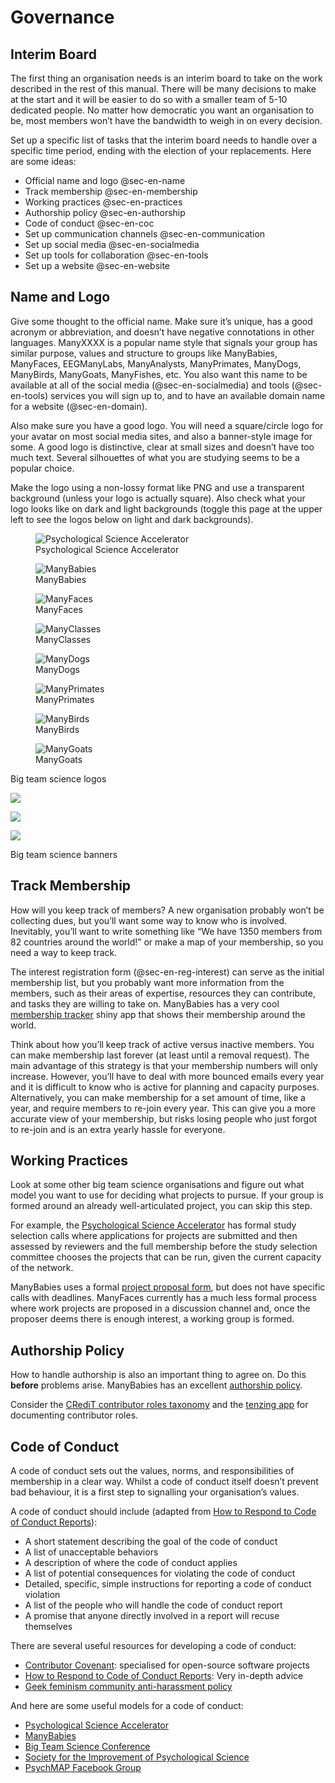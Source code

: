 # Governance

## Interim Board

The first thing an organisation needs is an interim board to take on the work described in the rest of this manual. There will be many decisions to make at the start and it will be easier to do so with a smaller team of 5-10 dedicated people. No matter how democratic you want an organisation to be, most members won't have the bandwidth to weigh in on every decision. 

Set up a specific list of tasks that the interim board needs to handle over a specific time period, ending with the election of your replacements. Here are some ideas:

* Official name and logo @sec-en-name
* Track membership @sec-en-membership
* Working practices @sec-en-practices
* Authorship policy @sec-en-authorship
* Code of conduct @sec-en-coc
* Set up communication channels @sec-en-communication
* Set up social media @sec-en-socialmedia
* Set up tools for collaboration @sec-en-tools
* Set up a website @sec-en-website

## Name and Logo {#sec-en-name}

Give some thought to the official name. Make sure it's unique, has a good acronym or abbreviation, and doesn't have negative connotations in other languages. ManyXXXX is a popular name style that signals your group has similar purpose, values and structure to groups like ManyBabies, ManyFaces, EEGManyLabs, ManyAnalysts, ManyPrimates, ManyDogs, ManyBirds, ManyGoats, ManyFishes, etc. You also want this name to be available at all of the social media (@sec-en-socialmedia) and tools (@sec-en-tools) services you will sign up to, and to have an available domain name for a website (@sec-en-domain).

Also make sure you have a good logo. You will need a square/circle logo for your avatar on most social media sites, and also a banner-style image for some. A good logo is distinctive, clear at small sizes and doesn't have too much text. Several silhouettes of what you are studying seems to be a popular choice.

Make the logo using a non-lossy format like PNG and use a transparent background (unless your logo is actually square). Also check what your logo looks like on dark and light backgrounds (toggle this page at the upper left to see the logos below on light and dark backgrounds). 

::: {#fig-logos layout="[[1,1,1,1],[1,1,1,1]]"}

![Psychological Science Accelerator](images/psa-logo.png){fig-alt="A green circle with three white arrows pointing to the right, like a fast-forward symbol"}

![ManyBabies](images/manybabies-logo.png){fig-alt="The letters MB surrounded by stylised babies holding hands with different-coloured nappies"}

![ManyFaces](images/manyfaces-logo.png){fig-alt="Hexagon with rainbow sides and three 3D human faces in the middle; the faces are different genders and ethnicities, but rendered like marble"}

![ManyClasses](images/manyclasses-logo.png){fig-alt="Abstract orange and blue image that looks like an open book making a vague letter m"}

![ManyDogs](images/manydogs-logo.png){fig-alt="Three dog silhouettes superimposed: blue, red and yellow"}



![ManyPrimates](images/manyprimates-logo.png){fig-alt="Four primate face silhouettes superimposed in varying shades of green"}

![ManyBirds](images/manybirds-logo.jpg){fig-alt="An egg shape with bird silhouettes inside"}

![ManyGoats](images/manygoats-logo.jpg){fig-alt="A line drawing of a circle with silhouettes of goats"}


Big team science logos
:::


::: {#fig-logos layout="[[1], [1], [1]]"}

![](images/psa-banner.jpg){fig-alt="A flattened globe with grey seas and white land masses. Green dots represent the locations of members, The are all over the world, but concetrated in North America and Europe."}

![](images/manyfaces-banner.jpg){fig-alt="Six 3D faces looking from left to right in rainbow colours"}

![](images/manydogs-banner.png){fig-alt="Three silhouettes of different-sized dogs leaping in the middle of the words MANY and DOGS"}

Big team science banners

:::

## Track Membership {#sec-en-membership}

How will you keep track of members? A new organisation probably won't be collecting dues, but you'll want some way to know who is involved. Inevitably, you'll want to write something like "We have 1350 members from 82 countries around the world!" or make a map of your membership, so you need a way to keep track. 

The interest registration form (@sec-en-reg-interest) can serve as the initial membership list, but you probably want more information from the members, such as their areas of expertise, resources they can contribute, and tasks they are willing to take on. ManyBabies has a very cool [membership tracker](https://manybabies.shinyapps.io/shiny_mb_map/) shiny app that shows their membership around the world.

Think about how you'll keep track of active versus inactive members. You can make membership last forever (at least until a removal request). The main advantage of this strategy is that your membership numbers will only increase. However, you'll have to deal with more bounced emails every year and it is difficult to know who is active for planning and capacity purposes. Alternatively, you can  make membership for a set amount of time, like a year, and require members to re-join every year. This can give you a more accurate view of your membership, but risks losing people who just forgot to re-join and is an extra yearly hassle for everyone.

## Working Practices {#sec-en-practices}

Look at some other big team science organisations and figure out what model you want to use for deciding what projects to pursue. If your group is formed around an already well-articulated project, you can skip this step. 

For example, the [Psychological Science Accelerator](https://psysciacc.org/submit.html) has formal study selection calls where applications for projects are submitted and then assessed by reviewers and the full membership before the study selection committee chooses the projects that can be run, given the current capacity of the network.

ManyBabies uses a formal [project proposal form](https://docs.google.com/document/d/1kbnK2us2Svfcf7X4TAI5YUw3_duUNAQoYINTuuWr1Jw/edit), but does not have specific calls with deadlines. ManyFaces currently has a much less formal process where work projects are proposed in a discussion channel and, once the proposer deems there is enough interest, a working group is formed. 

## Authorship Policy {#sec-en-authorship}

How to handle authorship is also an important thing to agree on. Do this **before** problems arise. ManyBabies has an excellent [authorship policy](https://manybabies.github.io/authorship/).

Consider the [CRediT contributor roles taxonomy](https://www.niso.org/publications/z39104-2022-credit) and the [tenzing app](https://rollercoaster.shinyapps.io/tenzing/) for documenting contributor roles.


## Code of Conduct {#sec-en-coc}

A code of conduct sets out the values, norms, and responsibilities of membership in a clear way. Whilst a code of conduct itself doesn't prevent bad behaviour, it is a first step to signalling your organisation's values.

A code of conduct should include (adapted from [How to Respond to Code of Conduct Reports](https://files.frameshiftconsulting.com/books/cocguide.pdf)):

* A short statement describing the goal of the code of conduct
* A list of unacceptable behaviors
* A description of where the code of conduct applies
* A list of potential consequences for violating the code of conduct
* Detailed, specific, simple instructions for reporting a code of conduct violation
* A list of the people who will handle the code of conduct report
* A promise that anyone directly involved in a report will recuse themselves

There are several useful resources for developing a code of conduct:

* [Contributor Covenant](https://www.contributor-covenant.org/): specialised for open-source software projects
* [How to Respond to Code of Conduct Reports](https://files.frameshiftconsulting.com/books/cocguide.pdf): Very in-depth advice
* [Geek feminism community anti-harassment policy](https://geekfeminism.fandom.com/wiki/Community_anti-harassment)

And here are some useful models for a code of conduct:

* [Psychological Science Accelerator](https://psysciacc.org/join.html)
* [ManyBabies](https://manybabies.org/codeofconduct/)
* [Big Team Science Conference](https://bigteamscienceconference.github.io/codeofconduct/)
* [Society for the Improvement of Psychological Science](https://improvingpsych.org/sipsinaction/code/)
* [PsychMAP Facebook Group](https://www.facebook.com/notes/psychmap/how-psychmap-works-please-read-before-joining/301933333516929/)


